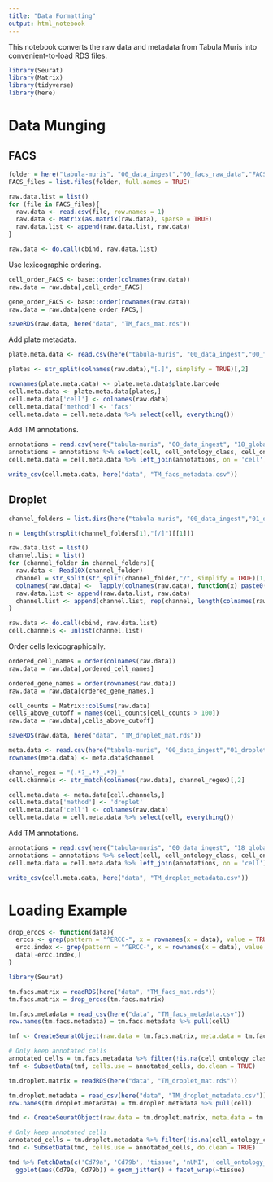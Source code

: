 ```yaml
---
title: "Data Formatting"
output: html_notebook
---
```


This notebook converts the raw data and metadata from Tabula Muris into convenient-to-load RDS files.

```r
library(Seurat)
library(Matrix)
library(tidyverse)
library(here)
```


# Data Munging

## FACS

```r
folder = here("tabula-muris", "00_data_ingest","00_facs_raw_data","FACS")
FACS_files = list.files(folder, full.names = TRUE)

raw.data.list = list()
for (file in FACS_files){
  raw.data <- read.csv(file, row.names = 1)
  raw.data <- Matrix(as.matrix(raw.data), sparse = TRUE)
  raw.data.list <- append(raw.data.list, raw.data)
}

raw.data <- do.call(cbind, raw.data.list)
```

Use lexicographic ordering.

```r
cell_order_FACS <- base::order(colnames(raw.data))
raw.data = raw.data[,cell_order_FACS]

gene_order_FACS <- base::order(rownames(raw.data))
raw.data = raw.data[gene_order_FACS,]
```

```r
saveRDS(raw.data, here("data", "TM_facs_mat.rds"))
```

Add plate metadata.

```r
plate.meta.data <- read.csv(here("tabula-muris", "00_data_ingest","00_facs_raw_data", "metadata_FACS.csv"))

plates <- str_split(colnames(raw.data),"[.]", simplify = TRUE)[,2]

rownames(plate.meta.data) <- plate.meta.data$plate.barcode
cell.meta.data <- plate.meta.data[plates,]
cell.meta.data['cell'] <- colnames(raw.data)
cell.meta.data['method'] <- 'facs'
cell.meta.data = cell.meta.data %>% select(cell, everything())
```

Add TM annotations.

```r
annotations = read.csv(here("tabula-muris", "00_data_ingest", "18_global_annotation_csv","annotations_facs.csv"))
annotations = annotations %>% select(cell, cell_ontology_class, cell_ontology_id, free_annotation)
cell.meta.data = cell.meta.data %>% left_join(annotations, on = 'cell')
```

```r
write_csv(cell.meta.data, here("data", "TM_facs_metadata.csv"))
```

## Droplet

```r
channel_folders = list.dirs(here("tabula-muris", "00_data_ingest","01_droplet_raw_data","droplet"), recursive = FALSE)

n = length(strsplit(channel_folders[1],"[/]")[[1]])

raw.data.list = list()
channel.list = list()
for (channel_folder in channel_folders){
  raw.data <- Read10X(channel_folder)
  channel = str_split(str_split(channel_folder,"/", simplify = TRUE)[1,n], "-", simplify = TRUE)[1,2]
  colnames(raw.data) <-  lapply(colnames(raw.data), function(x) paste0(channel, '_', x))
  raw.data.list <- append(raw.data.list, raw.data)
  channel.list <- append(channel.list, rep(channel, length(colnames(raw.data))))
}

raw.data <- do.call(cbind, raw.data.list)
cell.channels <- unlist(channel.list)
```

Order cells lexicographically.

```r
ordered_cell_names = order(colnames(raw.data))
raw.data = raw.data[,ordered_cell_names]

ordered_gene_names = order(rownames(raw.data))
raw.data = raw.data[ordered_gene_names,]

cell_counts = Matrix::colSums(raw.data)
cells_above_cutoff = names(cell_counts[cell_counts > 100])
raw.data = raw.data[,cells_above_cutoff]
```

```r
saveRDS(raw.data, here("data", "TM_droplet_mat.rds"))
```

```r
meta.data <- read.csv(here("tabula-muris", "00_data_ingest","01_droplet_raw_data", "metadata_droplet_clean.csv"))
rownames(meta.data) <- meta.data$channel

channel_regex = "(.*?_.*?_.*?)_"
cell.channels <- str_match(colnames(raw.data), channel_regex)[,2]

cell.meta.data <- meta.data[cell.channels,]
cell.meta.data['method'] <- 'droplet'
cell.meta.data['cell'] <- colnames(raw.data)
cell.meta.data = cell.meta.data %>% select(cell, everything())
```


Add TM annotations.

```r
annotations = read.csv(here("tabula-muris", "00_data_ingest", "18_global_annotation_csv", "annotations_droplet.csv"))
annotations = annotations %>% select(cell, cell_ontology_class, cell_ontology_id, free_annotation)
cell.meta.data = cell.meta.data %>% left_join(annotations, on = 'cell')
```

```r
write_csv(cell.meta.data, here("data", "TM_droplet_metadata.csv"))
```

# Loading Example

```r
drop_erccs <- function(data){
  erccs <- grep(pattern = "^ERCC-", x = rownames(x = data), value = TRUE)
  ercc.index <- grep(pattern = "^ERCC-", x = rownames(x = data), value = FALSE)
  data[-ercc.index,]
}
```

```r
library(Seurat)
```

```r
tm.facs.matrix = readRDS(here("data", "TM_facs_mat.rds"))
tm.facs.matrix = drop_erccs(tm.facs.matrix)

tm.facs.metadata = read_csv(here("data", "TM_facs_metadata.csv"))
row.names(tm.facs.metadata) = tm.facs.metadata %>% pull(cell)

tmf <- CreateSeuratObject(raw.data = tm.facs.matrix, meta.data = tm.facs.metadata, project = "TabulaMuris")

# Only keep annotated cells
annotated_cells = tm.facs.metadata %>% filter(!is.na(cell_ontology_class)) %>% pull(cell)
tmf <- SubsetData(tmf, cells.use = annotated_cells, do.clean = TRUE)
```

```r
tm.droplet.matrix = readRDS(here("data", "TM_droplet_mat.rds"))

tm.droplet.metadata = read_csv(here("data", "TM_droplet_metadata.csv"))
row.names(tm.droplet.metadata) = tm.droplet.metadata %>% pull(cell)

tmd <- CreateSeuratObject(raw.data = tm.droplet.matrix, meta.data = tm.droplet.metadata, project = "TabulaMuris")

# Only keep annotated cells
annotated_cells = tm.droplet.metadata %>% filter(!is.na(cell_ontology_class)) %>% pull(cell)
tmd <- SubsetData(tmd, cells.use = annotated_cells, do.clean = TRUE)
```

```r
tmd %>% FetchData(c('Cd79a', 'Cd79b', 'tissue', 'nUMI', 'cell_ontology_class'), use.raw = T) %>% 
  ggplot(aes(Cd79a, Cd79b)) + geom_jitter() + facet_wrap(~tissue)
```

